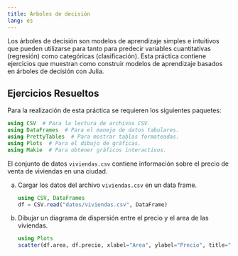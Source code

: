 ```yaml
---
title: Árboles de decisión
lang: es
---
```


Los árboles de decisión son modelos de aprendizaje simples e intuitivos que pueden utilizarse para tanto para predecir variables cuantitativas (regresión) como categóricas (clasificación). Esta práctica contiene ejercicios que muestran como construir modelos de aprendizaje basados en árboles de decisión con Julia.

## Ejercicios Resueltos

Para la realización de esta práctica se requieren los siguientes paquetes:

```julia
using CSV  # Para la lectura de archivos CSV.
using DataFrames  # Para el manejo de datos tabulares.
using PrettyTables  # Para mostrar tablas formateadas.
using Plots  # Para el dibujo de gráficas.
using Makie  # Para obtener gráficos interactivos.
```

:::{#exr-arboles-decision-1}
El conjunto de datos `viviendas.csv` contiene información sobre el precio de venta de viviendas en una ciudad. 

a.  Cargar los datos del archivo `viviendas.csv` en un data frame.

    ```julia
    using CSV, DataFrames
    df = CSV.read("datos/viviendas.csv", DataFrame)
    ```

a.  Dibujar un diagrama de dispersión entre el precio y el area de las viviendas.

    ```julia
    using Plots
    scatter(df.area, df.precio, xlabel="Area", ylabel="Precio", title="Precio vs Area")
    ```
:::


